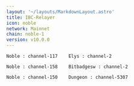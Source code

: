 ```yaml
---
layout: '~/layouts/MarkdownLayout.astro'
title: IBC-Relayer
icon: noble
network: Mainnet
chain: noble-1
version: v10.0.0
---
```

```
Noble : channel-117    Elys : channel-2
```
```
Noble : channel-158    Bitbadgesw : channel-2
```
```
Noble : channel-150    Dungeon : channel-5307
```
